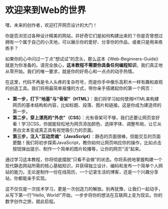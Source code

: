 # 欢迎来到Web的世界

嘿，未来的创作者，欢迎打开网页设计的大门！

你是否浏览过各种设计精美的网站，并好奇它们是如何构建出来的？你是否曾想过拥有一个属于自己的小天地，可以展示你的爱好、分享你的作品，或者只是用来练练手？

如果你的心中闪过一丁点“想试试”的念头，那么这本《Web-Beginners-Guide》就是为你准备的。请完全放心，**这本教程不需要你具备任何编程知识**，我们真正地从零开始。我们的唯一要求，就是你的好奇心和一点点的动手热情。

在这里，代码不再是令人头疼的复杂符号，而是你手中像乐高积木一样有趣和直观的创造工具。我们将用最简单易懂的方式，带你亲手搭建起你的第一个网页：

*   **第一步，打下“地基”与“骨架”（HTML）**：我们将学习如何使用HTML来构建网页的基本结构和内容，比如标题、段落、图片和链接。这是你成为建造师的第一步。
*   **第二步，穿上漂亮的“外衣”（CSS）**：光有骨架可不够，我们还要让网页变好看！学习CSS，你就能轻松地为网页添加颜色、选择字体、调整布局，让它从黑白文本变成真正具有视觉吸引力的页面。
*   **第三步，注入“互动灵魂”（JavaScript）**：静态的页面很棒，但能交互的页面更酷！我们将初步探索JavaScript，教你如何让网页响应你的操作，比如点击按钮弹出提示、制作一个简单的图片轮播等，让你的网页“活”起来。

通过学习这本教程，你将彻底摆脱“只看不会做”的状态。你将系统地掌握构建一个现代静态网站所需的核心基础知识，并获得独立设计、编码和发布一个简单个人网站的能力。无论是制作一份在线简历、一个记录生活的博客，还是一个兴趣分享站，你都能亲手实现。

这不仅仅是一次技术学习，更是一次创造力的解放。别再犹豫，让我们一起动手，从写下第一行“Hello, World!”开始，一步步将你的想法在互联网上变为现实。你的数字创作之旅，就此启程。